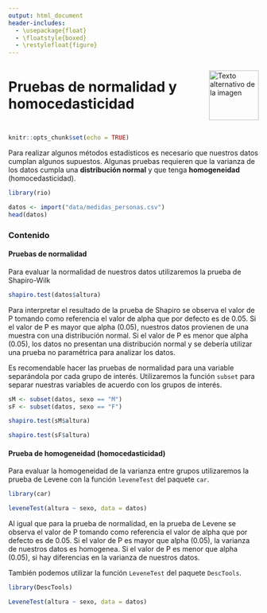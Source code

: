 ---
output: html_document
header-includes:
  - \usepackage{float}
  - \floatstyle{boxed}
  - \restylefloat{figure}
---

<div style="display:flex; align-items:center;">
  <h1 style="margin:0;">Pruebas de normalidad y homocedasticidad</h1>
  <img src="Imagenes/HNBI_LOGO1.jpeg" alt="Texto alternativo de la imagen" style="width:100px; margin-left:20px;">
</div>

```{r setup, include=FALSE}
knitr::opts_chunk$set(echo = TRUE)
```

Para realizar algunos métodos estadísticos es necesario que nuestros datos cumplan algunos supuestos. Algunas pruebas requieren que la varianza de los datos cumpla una **distribución normal** y que tenga **homogeneidad** (homocedasticidad).

```{r}
library(rio)
```

```{r}
datos <- import("data/medidas_personas.csv")
head(datos)
```

### Contenido{.tabset .tabset-pills}

#### Pruebas de normalidad

Para evaluar la normalidad de nuestros datos utilizaremos la prueba de Shapiro-Wilk

```{r}
shapiro.test(datos$altura)
```

Para interpretar el resultado de la prueba de Shapiro se observa el valor de P tomando como referencia el valor de alpha que por defecto es de 0.05.
Si el valor de P es mayor que alpha (0.05), nuestros datos provienen de una muestra con una distribución normal. Si el valor de P es menor que alpha (0.05), los datos no presentan una distribución normal y se debería utilizar una prueba no paramétrica para analizar los datos.

Es recomendable hacer las pruebas de normalidad para una variable separándola por cada grupo de interés.
Utilizaremos la función `subset` para separar nuestras variables de acuerdo con los grupos de interés.

```{r}
sM <- subset(datos, sexo == "M")
sF <- subset(datos, sexo == "F")
```

```{r}
shapiro.test(sM$altura)
```

```{r}
shapiro.test(sF$altura)
```


#### Prueba de homogeneidad (homocedasticidad)

Para evaluar la homogeneidad de la varianza entre grupos utilizaremos la prueba de Levene con la función `leveneTest` del paquete `car`.

```{r}
library(car)
```

```{r}
leveneTest(altura ~ sexo, data = datos)
```

Al igual que para la prueba de normalidad, en la prueba de Levene se observa el valor de P tomando como referencia el valor de alpha que por defecto es de 0.05.
Si el valor de P es mayor que alpha (0.05), la varianza de nuestros datos es homogenea. Si el valor de P es menor que alpha (0.05), si hay diferencias en la varianza de nuestros datos.

También podemos utilizar la función `LeveneTest` del paquete `DescTools`.

```{r}
library(DescTools)
```

```{r}
LeveneTest(altura ~ sexo, data = datos)
```

